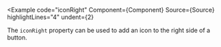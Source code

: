 
<Example
  code="iconRight"
  Component={Component}
  Source={Source}
  highlightLines="4"
  undent={2}
>
  The `iconRight` property can be used to add an icon to the right side of a
  button.
</Example>

